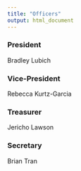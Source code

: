 ```yaml
---
title: "Officers"
output: html_document
---
```



### President

Bradley Lubich

### Vice-President

Rebecca Kurtz-Garcia

### Treasurer

Jericho Lawson

### Secretary

Brian Tran


